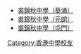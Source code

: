 * [[裘錦秋中學（葵涌）|裘錦秋中學（葵涌）]]
* [[裘錦秋中學（元朗）|裘錦秋中學（元朗）]]
* [[裘錦秋中學（屯門）|裘錦秋中學（屯門）]]

[[Category:香港中學校友|Category:香港中學校友]]
